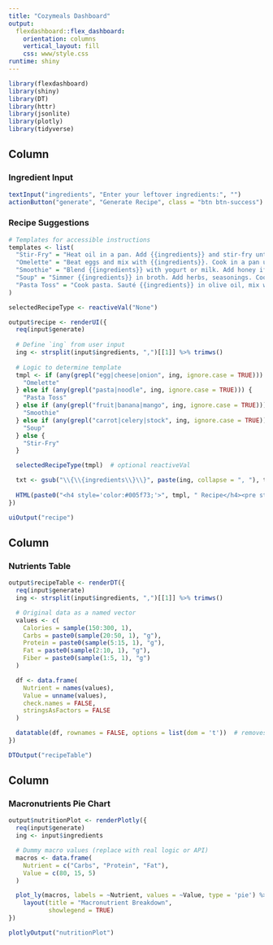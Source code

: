 ---
title: "Cozymeals Dashboard"
output: 
  flexdashboard::flex_dashboard:
    orientation: columns
    vertical_layout: fill
    css: www/style.css
runtime: shiny
---

```{r setup, include=FALSE}
library(flexdashboard)
library(shiny)
library(DT)
library(httr)
library(jsonlite)
library(plotly)
library(tidyverse)

```

Column {data-width=40%}
-----------------------------------------------------------------------

### Ingredient Input  

```{r}
textInput("ingredients", "Enter your leftover ingredients:", "")
actionButton("generate", "Generate Recipe", class = "btn btn-success")

```
### Recipe Suggestions

```{r}
# Templates for accessible instructions
templates <- list(
  "Stir‑Fry" = "Heat oil in a pan. Add {{ingredients}} and stir-fry until cooked. Season with soy sauce and pepper. Serve hot with rice.",
  "Omelette" = "Beat eggs and mix with {{ingredients}}. Cook in a pan until set. Fold and serve warm.",
  "Smoothie" = "Blend {{ingredients}} with yogurt or milk. Add honey if desired. Serve chilled.",
  "Soup" = "Simmer {{ingredients}} in broth. Add herbs, seasonings. Cook until soft and enjoy with toast.",
  "Pasta Toss" = "Cook pasta. Sauté {{ingredients}} in olive oil, mix with pasta, and sprinkle cheese on top."
)

selectedRecipeType <- reactiveVal("None")

output$recipe <- renderUI({
  req(input$generate)
  
  # Define `ing` from user input
  ing <- strsplit(input$ingredients, ",")[[1]] %>% trimws()
  
  # Logic to determine template
  tmpl <- if (any(grepl("egg|cheese|onion", ing, ignore.case = TRUE))) {
    "Omelette"
  } else if (any(grepl("pasta|noodle", ing, ignore.case = TRUE))) {
    "Pasta Toss"
  } else if (any(grepl("fruit|banana|mango", ing, ignore.case = TRUE))) {
    "Smoothie"
  } else if (any(grepl("carrot|celery|stock", ing, ignore.case = TRUE))) {
    "Soup"
  } else {
    "Stir‑Fry"
  }

  selectedRecipeType(tmpl)  # optional reactiveVal

  txt <- gsub("\\{\\{ingredients\\}\\}", paste(ing, collapse = ", "), templates[[tmpl]])
  
  HTML(paste0("<h4 style='color:#005f73;'>", tmpl, " Recipe</h4><pre style='white-space: pre-wrap;'>", txt, "</pre>"))
})

uiOutput("recipe")
```
Column {data-width=30%}
-----------------------------------------------------------------------

### Nutrients Table 

```{r}
output$recipeTable <- renderDT({
  req(input$generate)
  ing <- strsplit(input$ingredients, ",")[[1]] %>% trimws()

  # Original data as a named vector
  values <- c(
    Calories = sample(150:300, 1),
    Carbs = paste0(sample(20:50, 1), "g"),
    Protein = paste0(sample(5:15, 1), "g"),
    Fat = paste0(sample(2:10, 1), "g"),
    Fiber = paste0(sample(1:5, 1), "g")
  )

  df <- data.frame(
    Nutrient = names(values),
    Value = unname(values),
    check.names = FALSE,
    stringsAsFactors = FALSE
  )

  datatable(df, rownames = FALSE, options = list(dom = 't'))  # removes search box etc.
})

DTOutput("recipeTable")
```
Column {data-width=25%}
-----------------------------------------------------------------------
### Macronutrients Pie Chart

```{r}
output$nutritionPlot <- renderPlotly({
  req(input$generate)
  ing <- input$ingredients

  # Dummy macro values (replace with real logic or API)
  macros <- data.frame(
    Nutrient = c("Carbs", "Protein", "Fat"),
    Value = c(80, 15, 5)
  )

  plot_ly(macros, labels = ~Nutrient, values = ~Value, type = 'pie') %>%
    layout(title = "Macronutrient Breakdown",
           showlegend = TRUE)
})

plotlyOutput("nutritionPlot")

```

